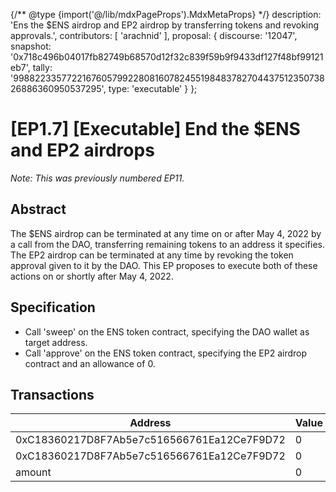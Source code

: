{/** @type {import('@/lib/mdxPageProps').MdxMetaProps} */}
    description: 'Ens the $ENS airdrop and EP2 airdrop by transferring tokens and revoking approvals.',
    contributors: [
        'arachnid'
    ],
    proposal: {
        discourse: '12047',
        snapshot: '0x718c496b04017fb82749b68570d12f32c839f59b9f9433df127f48bf99121eb7',
        tally: '99882233577221676057992280816078245519848378270443751235073826886360950537295',
        type: 'executable'
    }
};

# [EP1.7] [Executable] End the $ENS and EP2 airdrops

_Note: This was previously numbered EP11._

## Abstract

The $ENS airdrop can be terminated at any time on or after May 4, 2022 by a call from the DAO, transferring remaining tokens to an address it specifies. The EP2 airdrop can be terminated at any time by revoking the token approval given to it by the DAO. This EP proposes to execute both of these actions on or shortly after May 4, 2022.

## Specification

-   Call 'sweep' on the ENS token contract, specifying the DAO wallet as target address.
-   Call 'approve' on the ENS token contract, specifying the EP2 airdrop contract and an allowance of 0.

## Transactions

| Address                                    | Value | Function | Argument | Value                                      |
| ------------------------------------------ | ----- | -------- | -------- | ------------------------------------------ |
| 0xC18360217D8F7Ab5e7c516566761Ea12Ce7F9D72 | 0     | sweep    | dest     | 0xFe89cc7aBB2C4183683ab71653C4cdc9B02D44b7 |
| 0xC18360217D8F7Ab5e7c516566761Ea12Ce7F9D72 | 0     | approve  | spender  | 0x4A1241C2Cf2fD4a39918BCd738f90Bd7094eC2DC |
| amount                                     | 0     |          |          |                                            |
